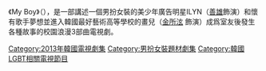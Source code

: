 {{Unreferenced|time=2013-07-09T11:50:19+00:00}}
{{Infobox Television
| show_name            = MY BOY 
| original_name        =  마보이 
| image                = [[File:My_Boy.jpg|250px]]
| caption              = 
| genre                = 
| format               = 
| creator              = 
| developer            = 
| writer               = 
| director             = 
| creative_director    = 
| presenter            = 
| starring             = [[金所泫|金所泫]]
| theme_song           = 
| opentheme            =  
| endtheme             = 
| composer             = 
| country              = {{KOR}}
| language             = [[韓語|韓語]]
| num_episodes         = 3
| location             =
| runtime              = 
| company              = 
| distributor          = 
| channel              = Tooniverse
| first_run            = {{KOR}}
| first_aired          = {{Start date|2012|8|16}}
| last_aired           = {{End date|2012|8|30}}
| preceded_by          = 
| followed_by          = 
| related              = 
| website              = 
}}

《My Boy》（{{lang-ko|마보이}}），是一部講述一個男扮女裝的美少年廣告明星ILYN（[[金善雄|善雄]]飾演）和懷有歌手夢想並進入韓國最好藝術高等學校的畫兒（[[金所泫|金所泫]] 飾演）成爲室友後發生各種故事的校園浪漫3部曲電視劇。

[[Category:2013年韓國電視劇集|Category:2013年韓國電視劇集]]
[[Category:男扮女裝題材劇集|Category:男扮女裝題材劇集]]
[[Category:韓國LGBT相關電視節目|Category:韓國LGBT相關電視節目]]